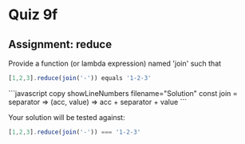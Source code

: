 
# Quiz 9f

## Assignment: reduce

Provide a function (or lambda expression) named 'join' such that
```javascript copy
[1,2,3].reduce(join('-')) equals '1-2-3'
```
<RevealChildren>
    ```javascript copy showLineNumbers filename="Solution"
    const join = separator => (acc, value) => acc + separator + value
    ```
</RevealChildren>

Your solution will be tested against:

```javascript copy
[1,2,3].reduce(join('-')) === '1-2-3'
```